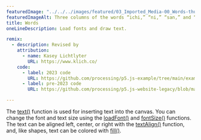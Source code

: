 ---
featuredImage: "../../../images/featured/03_Imported_Media-00_Words-thumbnail.png"
featuredImageAlt: Three columns of the words “ichi,” “ni,” “san,” and “shi” on a white background. The first column is right aligned, the middle column is center aligned, and the left column is left aligned.
title: Words
oneLineDescription: Load fonts and draw text.

remix:
  - description: Revised by
    attribution:
      - name: Kasey Lichtlyter
        URL: https://www.klich.co/
    code:
      - label: 2023 code
        URL: https://github.com/processing/p5.js-example/tree/main/examples/01_Shapes_And_Color/01_Color
      - label: pre-2023 code
        URL: https://github.com/processing/p5.js-website-legacy/blob/main/src/data/examples/en/19_Typography/01_Words.js

---

The <a href="https://p5js.org/reference/p5/text" target="_blank">text()</a> function is used for inserting text into the canvas.
You can change the font and text size using the <a href="https://p5js.org/reference/p5/loadFont" target="_blank">loadFont()</a>
and <a href="https://p5js.org/reference/p5/fontSize" target="_blank">fontSize()</a> functions.
The text can be aligned left, center, or right with the <a href="https://p5js.org/reference/p5/textAlign" target="_blank">textAlign()</a>
function, and, like shapes, text can be colored with <a href="https://p5js.org/reference/p5/fill" target="_blank">fill()</a>.